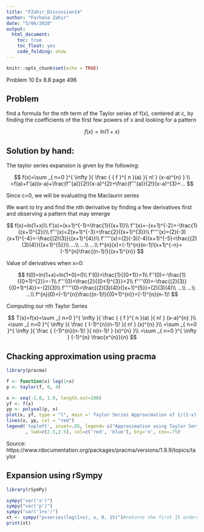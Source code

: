 ---
title: "FZahir_Discussion14"
author: "Farhana Zahir"
date: "5/06/2020"
output:
  html_document:
    toc: true
    toc_float: yes
    code_folding: show
---

```{r setup, include=FALSE}
knitr::opts_chunk$set(echo = TRUE)
```

Problem 10 Ex 8.8 page 496

## Problem

find a formula for the nth term of the Taylor series of f(x), centered at c, by finding the coefficients of the first few powers of x and looking for a pattern

$$f(x)=ln(1+x)$$


## Solution by hand:

The taylor series expansion is given by the following:

$$
f(x)=\sum _{ n=0 }^{ \infty  }{ \frac { { f }^{ n }(a) }{ n! } (x-a)^{n} } \\
=f(a)+f'(a)(x-a)+\frac{f''(a)}{2!}(x-a)^{2}+\frac{f'''(a)}{2!}(x-a)^{3}+...
$$

Since c=0, we will be evaluating the Maclaurin series

We want to try and find the nth derivative by finding a few derivatives first and observing a pattern that may emerge

$$
f(x)=ln(1+x)\\
f'(x)=(x+1)^{-1}=\frac{1}{(x+1)}\\
f''(x)=-(x+1)^{-2}=-\frac{1}{(x+1)^{2}}\\
f'''(x)=2(x+1)^{-3}=\frac{2}{(x+1)^{3}}\\
f''''(x)=(2)(-3)(x+1)^{-4}=-\frac{(2)(3)}{(x+1)^{4}}\\
f'''''(x)=(2)(-3)(-4)(x+1)^{-5}=\frac{(2)(3)(4)}{(x+1)^{5}}\\
...\\
...\\
...\\
f^{n}(x)=(-1)^{n}(n-1)!(x+1)^{-n}=(-1)^{n}\frac{(n-1)!}{(x+1)^{n}}
$$

Value of derivatives when x=0:

$$
f(0)=ln(1+x)=ln(1+0)=0\\
f'(0)=\frac{1}{(0+1)}=1\\
f''(0)=-\frac{1}{(0+1)^{2}}=-1\\
f'''(0)=\frac{2}{(0+1)^{3}}=2\\
f''''(0)=-\frac{(2)(3)}{(0+1)^{4}}=-(2)(3)\\
f'''''(0)=\frac{(2)(3)(4)}{(x+1)^{5}}=(2)(3)(4)\\
...\\
...\\
...\\
f^{n}(0)=(-1)^{n}\frac{(n-1)!}{(0+1)^{n}}=(-1)^{n}(n-1)!
$$

Computing our nth Taylor Series

$$
T(x)=f(x)=\sum _{ n=0 }^{ \infty  }{ \frac { { f }^{ n }(a) }{ n! } (x-a)^{n} }\\
=\sum _{ n=0 }^{ \infty  }{ \frac { (-1)^{n}(n-1)! }{ n! } (x)^{n} }\\
=\sum _{ n=0 }^{ \infty  }{ \frac { (-1)^{n}(n-1)! }{ n(n-1)! } (x)^{n} }\\
=\sum _{ n=0 }^{ \infty  } (-1)^{n} \frac{x^{n}}{n}
$$

## Chacking approximation using pracma

```{r message=FALSE, warning=FALSE}
library(pracma)
```

```{r}
f <- function(x) log(1+x)
p <- taylor(f, 0, 4)

x <- seq(-1.0, 1.0, length.out=100)
yf <- f(x)
yp <- polyval(p, x)
plot(x, yf, type = "l", main =' Taylor Series Approximation of 1/(1-x)',col = "blue", lwd = 3)
lines(x, yp, col = "red")
legend('topleft', inset=.05, legend= c("Approximation using Taylor Series", "f(x)=1/(1+x)")
       , lwd=c(2.5,2.5), col=c('red', 'blue'), bty='n', cex=.75)
```

Source: https://www.rdocumentation.org/packages/pracma/versions/1.9.9/topics/taylor


## Expansion using rSympy
```{r message=FALSE, warning=FALSE}
library(rSymPy)
```

```{r}
sympy("var('x')")
sympy("var('p')")
sympy("var('1+x')") 
xt <- sympy("p=series(log(1+x), x, 0, 15)")#returns the first 15 orders of the series
print(xt)         
```
